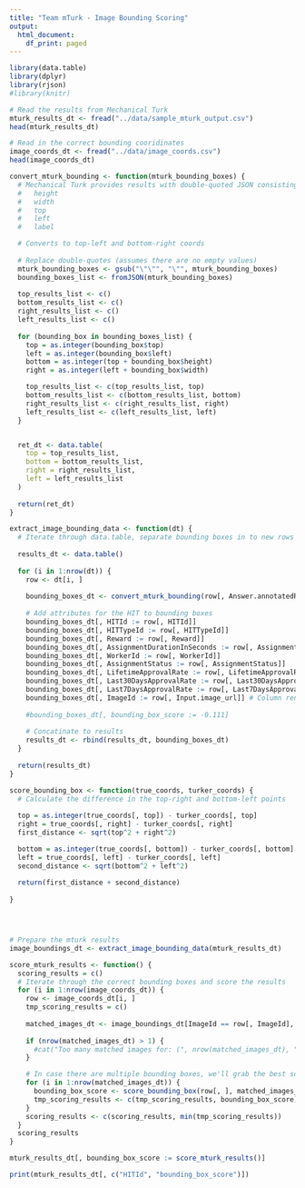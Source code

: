 ```yaml
---
title: "Team mTurk - Image Bounding Scoring"
output:
  html_document:
    df_print: paged
---
```


```r
library(data.table)
library(dplyr)
library(rjson)
#library(knitr)
```

```r
# Read the results from Mechanical Turk
mturk_results_dt <- fread("../data/sample_mturk_output.csv")
head(mturk_results_dt)
```

```r
# Read in the correct bounding cooridinates
image_coords_dt <- fread("../data/image_coords.csv")
head(image_coords_dt)
```

```r
convert_mturk_bounding <- function(mturk_bounding_boxes) {
  # Mechanical Turk provides results with double-quoted JSON consisting of:
  #   height
  #   width
  #   top
  #   left
  #   label

  # Converts to top-left and bottom-right coords
  
  # Replace double-quotes (assumes there are no empty values)
  mturk_bounding_boxes <- gsub("\"\"", "\"", mturk_bounding_boxes)
  bounding_boxes_list <- fromJSON(mturk_bounding_boxes)
  
  top_results_list <- c()
  bottom_results_list <- c()
  right_results_list <- c()
  left_results_list <- c()
  
  for (bounding_box in bounding_boxes_list) {
    top = as.integer(bounding_box$top)
    left = as.integer(bounding_box$left)
    bottom = as.integer(top + bounding_box$height)
    right = as.integer(left + bounding_box$width)

    top_results_list <- c(top_results_list, top)
    bottom_results_list <- c(bottom_results_list, bottom)
    right_results_list <- c(right_results_list, right)
    left_results_list <- c(left_results_list, left)
  }


  ret_dt <- data.table(
    top = top_results_list,
    bottom = bottom_results_list,
    right = right_results_list,
    left = left_results_list
  )
    
  return(ret_dt)
}

extract_image_bounding_data <- function(dt) {
  # Iterate through data.table, separate bounding boxes in to new rows in case there are multiple bounding boxes in any images. 
  
  results_dt <- data.table()
  
  for (i in 1:nrow(dt)) {
    row <- dt[i, ]
    
    bounding_boxes_dt <- convert_mturk_bounding(row[, Answer.annotatedResult.boundingBoxes])
    
    # Add attributes for the HIT to bounding boxes
    bounding_boxes_dt[, HITId := row[, HITId]]
    bounding_boxes_dt[, HITTypeId := row[, HITTypeId]]
    bounding_boxes_dt[, Reward := row[, Reward]]
    bounding_boxes_dt[, AssignmentDurationInSeconds := row[, AssignmentDurationInSeconds]]
    bounding_boxes_dt[, WorkerId := row[, WorkerId]]
    bounding_boxes_dt[, AssignmentStatus := row[, AssignmentStatus]]
    bounding_boxes_dt[, LifetimeApprovalRate := row[, LifetimeApprovalRate]]
    bounding_boxes_dt[, Last30DaysApprovalRate := row[, Last30DaysApprovalRate]]
    bounding_boxes_dt[, Last7DaysApprovalRate := row[, Last7DaysApprovalRate]]
    bounding_boxes_dt[, ImageId := row[, Input.image_url]] # Column renamed
    
    #bounding_boxes_dt[, bounding_box_score := -0.111]
    
    # Concatinate to results
    results_dt <- rbind(results_dt, bounding_boxes_dt)
  }
  
  return(results_dt)
}

score_bounding_box <- function(true_coords, turker_coords) {
  # Calculate the difference in the top-right and bottom-left points
  
  top = as.integer(true_coords[, top]) - turker_coords[, top]
  right = true_coords[, right] - turker_coords[, right]
  first_distance <- sqrt(top^2 + right^2)

  bottom = as.integer(true_coords[, bottom]) - turker_coords[, bottom]
  left = true_coords[, left] - turker_coords[, left]
  second_distance <- sqrt(bottom^2 + left^2)
  
  return(first_distance + second_distance)
  
}





```

```r
# Prepare the mturk results
image_boundings_dt <- extract_image_bounding_data(mturk_results_dt)

score_mturk_results <- function() {
  scoring_results = c()
  # Iterate through the correct bounding boxes and score the results
  for (i in 1:nrow(image_coords_dt)) {
    row <- image_coords_dt[i, ]
    tmp_scoring_results = c()
  
    matched_images_dt <- image_boundings_dt[ImageId == row[, ImageId], ]
  
    if (nrow(matched_images_dt) > 1) {
      #cat("Too many matched images for: (", nrow(matched_images_dt), ")", print(row[, ImageId]))
    }

    # In case there are multiple bounding boxes, we'll grab the best score
    for (i in 1:nrow(matched_images_dt)) {
      bounding_box_score <- score_bounding_box(row[, ], matched_images_dt[, ])
      tmp_scoring_results <- c(tmp_scoring_results, bounding_box_score)
    }
    scoring_results <- c(scoring_results, min(tmp_scoring_results))
  }
  scoring_results
}

mturk_results_dt[, bounding_box_score := score_mturk_results()]

print(mturk_results_dt[, c("HITId", "bounding_box_score")])


```


